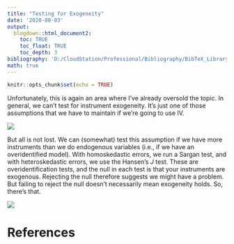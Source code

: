 ```yaml
---
title: "Testing for Exogeneity"
date: '2020-08-03'
output: 
  blogdown::html_document2:
    toc: TRUE
    toc_float: TRUE
    toc_depth: 3
bibliography: 'D:/CloudStation/Professional/Bibliography/BibTeX_Library.bib'
math: true
---
```


```r
knitr::opts_chunk$set(echo = TRUE)
```

Unfortunately, this is again an area where I've already oversold the topic. In general, we can't test for instrument exogeneity. It's just one of those assumptions that we have to maintain if we're going to use IV.

![](https://media.giphy.com/media/3ohhwAUoWvd7BeEkqA/giphy.gif)

But all is not lost. We can (somewhat) test this assumption if we have more instruments than we do endogenous variables (i.e., if we have an overidentified model). With homoskedastic errors, we run a Sargan test, and with heteroskedastic errors, we use the Hansen's *J* test. These are overidentification tests, and the null in each test is that your instruments are exogenous. Rejecting the null therefore suggests we might have a problem. But failing to reject the null doesn't necessarily mean exogeneity holds. So, there's that.

![](https://media.giphy.com/media/fo2kRfu3C4Cz3pmlka/giphy.gif)


# References